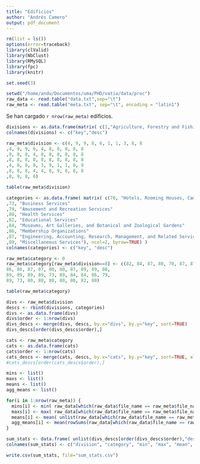 ```yaml
---
title: "Edificios"
author: "Andrés Camero"
output: pdf_document
---
```


```r
rm(list = ls())
options(error=traceback)
library(clValid)
library(NbClust)
library(RMySQL)
library(fpc)
library(knitr)

set.seed(3)
```

``` r
setwd("/home/andu/Documentos/uma/PHD/vatia/data/proc")
raw_data <- read.table("data.txt",sep="\t")
raw_meta <- read.table("meta.txt", sep="\t", encoding = "latin1")
```

Se han cargado `r nrow(raw_meta)` edificios.

``` r
divisions <- as.data.frame(matrix( c(1,"Agriculture, Forestry and Fishing", 2,"Mining", 3,"Construction", 4,"Manufacturing", 5,"Transportation, Communications, Electric, Gas and Sanitary service", 6, "Wholesale Trade", 16,"Retail Trade", 7,"Finance, Insurance and Real Estate", 8,"Services", 9,"Public Administration", 10, "Nonclassifiable"), ncol=2, byrow=TRUE))
colnames(divisions) <- c("key","desc")

raw_meta$division <- c(4, 9, 9, 8, 6, 1, 1, 3, 8, 8
,4, 9, 9, 6, 4, 8, 8, 8, 8, 8
,9, 8, 8, 4, 8, 8, 8, 8, 8, 8
,8, 8, 8, 8, 8, 8, 8, 8, 8, 8
,4, 8, 8, 8, 3, 9, 1, 1, 8, 9
,8, 8, 8, 4, 4, 8, 9, 8, 8, 8
,8, 9, 8, 6)

table(raw_meta$division)

categories <- as.data.frame( matrix( c(70, "Hotels, Rooming Houses, Camps, and Other Lodging Services"
,73, "Business Services"
,79, "Amusement and Recreation Services"
,80, "Health Services"
,82, "Educational Services"
,84, "Museums, Art Galleries, and Botanical and Zoological Gardens"
,86, "Membership Organizations"
,87, "Engineering, Accounting, Research, Management, and Related Services"
,89, "Miscellaneous Services"), ncol=2, byrow=TRUE) )
colnames(categories) <- c("key", "desc")

raw_meta$category <- 0
raw_meta$category[raw_meta$division==8] <- c(82, 84, 87, 80, 70, 87, 87, 79, 80, 82, 
86, 86, 87, 87, 80, 80, 87, 89, 89, 80, 
89, 89, 89, 89, 73, 89, 84, 84, 86, 79, 
89, 73, 80, 80, 80, 80, 80, 82, 80)

table(raw_meta$category)

```


``` r
divs <- raw_meta$division
descs <- rbind(divisions, categories)
divs <- as.data.frame(divs)
divs$order <- 1:nrow(divs)
divs_descs <- merge(divs, descs, by.x="divs", by.y="key", sort=TRUE)
divs_descs[order(divs_descs$order),]

cats <- raw_meta$category
cats <- as.data.frame(cats)
cats$order <- 1:nrow(cats)
cats_descs <- merge(cats, descs, by.x="cats", by.y="key", sort=TRUE, all.x=TRUE)
#cats_descs[order(cats_descs$order),]

mins <- list()
maxs <- list()
means <- list()
agg_means <- list()

for(i in 1:nrow(raw_meta)) {
  mins[i] <- min( raw_data[which(raw_data$file_name == raw_meta$file_name[i]),3:98] )
  maxs[i] <- max( raw_data[which(raw_data$file_name == raw_meta$file_name[i]),3:98] )
  means[i] <- mean( unlist(raw_data[which(raw_data$file_name == raw_meta$file_name[i]),3:98] ))
  agg_means[i] <- mean(rowSums(raw_data[which(raw_data$file_name == raw_meta$file_name[i]),3:98]))
}

sum_stats <- data.frame( unlist(divs_descs[order(divs_descs$order),"desc"]), unlist(cats_descs[order(cats_descs$order),"desc"]), unlist(mins), unlist(maxs), unlist(means), unlist(agg_means) )
colnames(sum_stats) <- c("division", "category", "min", "max", "mean", "agg_mean")

write.csv(sum_stats, file="sum_stats.csv")

```